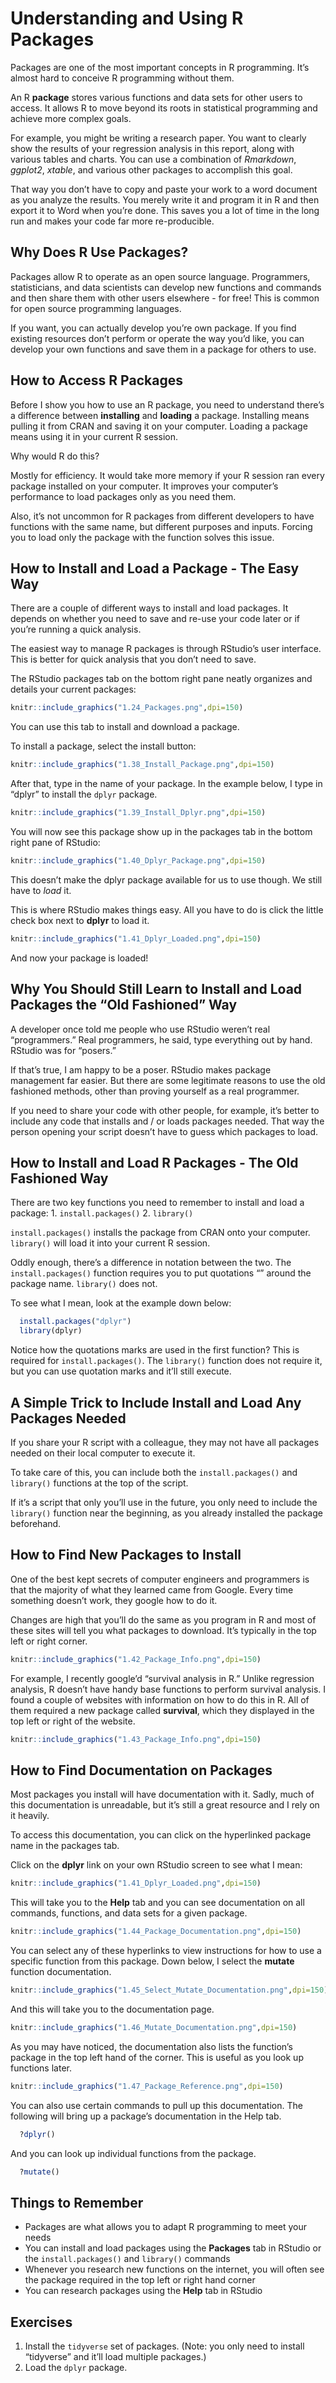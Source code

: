 # Understanding and Using R Packages {#packages}

Packages are one of the most important concepts in R programming. It's almost hard to conceive R programming without them.

An R **package** stores various functions and data sets for other users to access. It allows R to move beyond its roots in statistical programming and achieve more complex goals.

For example, you might be writing a research paper. You want to clearly show the results of your regression analysis in this report, along with various tables and charts. You can use a combination of *Rmarkdown*, *ggplot2*, *xtable*, and various other packages to accomplish this goal.

That way you don't have to copy and paste your work to a word document as you analyze the results. You merely write it and program it in R and then export it to Word when you're done. This saves you a lot of time in the long run and makes your code far more re-producible.

## Why Does R Use Packages?

Packages allow R to operate as an open source language. Programmers, statisticians, and data scientists can develop new functions and commands and then share them with other users elsewhere - for free! This is common for open source programming languages.

If you want, you can actually develop you're own package. If you find existing resources don't perform or operate the way you'd like, you can develop your own functions and save them in a package for others to use.

## How to Access R Packages

Before I show you how to use an R package, you need to understand there's a difference between **installing** and **loading** a package. Installing means pulling it from CRAN and saving it on your computer. Loading a package means using it in your current R session.

Why would R do this?

Mostly for efficiency. It would take more memory if your R session ran every package installed on your computer. It improves your computer's performance to load packages only as you need them.

Also, it's not uncommon for R packages from different developers to have functions with the same name, but different purposes and inputs. Forcing you to load only the package with the function solves this issue.

## How to Install and Load a Package - The Easy Way

There are a couple of different ways to install and load packages. It depends on whether you need to save and re-use your code later or if you're running a quick analysis.

The easiest way to manage R packages is through RStudio's user interface. This is better for quick analysis that you don't need to save.

The RStudio packages tab on the bottom right pane neatly organizes and details your current packages:

```r
knitr::include_graphics("1.24_Packages.png",dpi=150)
```

You can use this tab to install and download a package.

To install a package, select the install button:

```r
knitr::include_graphics("1.38_Install_Package.png",dpi=150)
```

After that, type in the name of your package. In the example below, I type in "dplyr" to install the `dplyr` package.

```r
knitr::include_graphics("1.39_Install_Dplyr.png",dpi=150)
```

You will now see this package show up in the packages tab in the bottom right pane of RStudio:

```r
knitr::include_graphics("1.40_Dplyr_Package.png",dpi=150)
```

This doesn't make the dplyr package available for us to use though. We still have to *load* it.

This is where RStudio makes things easy. All you have to do is click the little check box next to **dplyr** to load it.

```r
knitr::include_graphics("1.41_Dplyr_Loaded.png",dpi=150)
```

And now your package is loaded!

## Why You Should Still Learn to Install and Load Packages the "Old Fashioned" Way

A developer once told me people who use RStudio weren't real "programmers." Real programmers, he said, type everything out by hand. RStudio was for "posers."

If that's true, I am happy to be a poser. RStudio makes package management far easier. But there are some legitimate reasons to use the old fashioned methods, other than proving yourself as a real programmer.

If you need to share your code with other people, for example, it's better to include any code that installs and / or loads packages needed. That way the person opening your script doesn't have to guess which packages to load.

## How to Install and Load R Packages - The Old Fashioned Way

There are two key functions you need to remember to install and load a package:
1. `install.packages()`
2. `library()`

`install.packages()` installs the package from CRAN onto your computer. `library()` will load it into your current R session.

Oddly enough, there's a difference in notation between the two. The `install.packages()` function requires you to put quotations "" around the package name. `library()` does not.

To see what I mean, look at the example down below:

```r
  install.packages("dplyr")
  library(dplyr)
```

Notice how the quotations marks are used in the first function? This is required for `install.packages()`. The `library()` function does not require it, but you can use quotation marks and it'll still execute.

## A Simple Trick to Include Install and Load Any Packages Needed

If you share your R script with a colleague, they may not have all packages needed on their local computer to execute it. 

To take care of this, you can include both the `install.packages()` and `library()` functions at the top of the script.

If it's a script that only you'll use in the future, you only need to include the `library()` function near the beginning, as you already installed the package beforehand.

## How to Find New Packages to Install

One of the best kept secrets of computer engineers and programmers is that the majority of what they learned came from Google. Every time something doesn't work, they google how to do it.

Changes are high that you'll do the same as you program in R and most of these sites will tell you what packages to download. It's typically in the top left or right corner.

```r
knitr::include_graphics("1.42_Package_Info.png",dpi=150)
```

For example, I recently google'd "survival analysis in R." Unlike regression analysis, R doesn't have handy base functions to perform survival analysis. I found a couple of websites with information on how to do this in R. All of them required a new package called **survival**, which they displayed in the top left or right of the website.

```r
knitr::include_graphics("1.43_Package_Info.png",dpi=150)
```

## How to Find Documentation on Packages

Most packages you install will have documentation with it. Sadly, much of this documentation is unreadable, but it's still a great resource and I rely on it heavily.

To access this documentation, you can click on the hyperlinked package name in the packages tab. 

Click on the **dplyr** link on your own RStudio screen to see what I mean:

```r
knitr::include_graphics("1.41_Dplyr_Loaded.png",dpi=150)
```

This will take you to the **Help** tab and you can see documentation on all commands, functions, and data sets for a given package.

```r
knitr::include_graphics("1.44_Package_Documentation.png",dpi=150)
```

You can select any of these hyperlinks to view instructions for how to use a specific function from this package. Down below, I select the **mutate** function documentation.

```r
knitr::include_graphics("1.45_Select_Mutate_Documentation.png",dpi=150)
```

And this will take you to the documentation page.

```r
knitr::include_graphics("1.46_Mutate_Documentation.png",dpi=150)
```

As you may have noticed, the documentation also lists the function's package in the top left hand of the corner. This is useful as you look up functions later.

```r
knitr::include_graphics("1.47_Package_Reference.png",dpi=150)
```

You can also use certain commands to pull up this documentation. The following will bring up a package's documentation in the Help tab.

```r
  ?dplyr()
```

And you can look up individual functions from the package.

```r
  ?mutate()
```

## Things to Remember

* Packages are what allows you to adapt R programming to meet your needs
* You can install and load packages using the **Packages** tab in RStudio or the `install.packages()` and `library()` commands
* Whenever you research new functions on the internet, you will often see the package required in the top left or right hand corner
* You can research packages using the **Help** tab in RStudio

## Exercises

1. Install the `tidyverse` set of packages. (Note: you only need to install "tidyverse" and it'll load multiple packages.)
2. Load the `dplyr` package.
